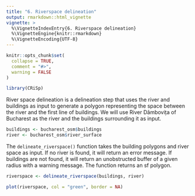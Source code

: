 ```yaml
---
title: "6. Riverspace delineation"
output: rmarkdown::html_vignette
vignette: >
  %\VignetteIndexEntry{6. Riverspace delineation}
  %\VignetteEngine{knitr::rmarkdown}
  %\VignetteEncoding{UTF-8}
---
```


```r
knitr::opts_chunk$set(
  collapse = TRUE,
  comment = "#>",
  warning = FALSE
)
```

```r
library(CRiSp)
```

River space delineation is a delineation step that uses the river and buildings as input to generate a polygon representing the space between the river and the first line of buildings. We will use River Dâmbovița of Bucharest as the river and the buildings surrounding it as input.

```r
buildings <- bucharest_osm$buildings
river <- bucharest_osm$river_surface
```

The `delineate_riverspace()` function takes the building polygons and river space as input. If no river is found, it will return an error message. If buildings are not found, it will return an unobstructed buffer of a given radius with a warning message. The function returns an sf polygon.

```r
riverspace <- delineate_riverspace(buildings, river)
```

```r
plot(riverspace, col = "green", border = NA)
```
